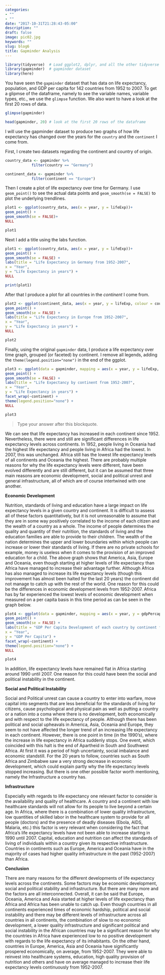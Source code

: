 ```yaml
---
categories:
- ""
- ""
date: "2017-10-31T21:28:43-05:00"
description: ""
draft: false
image: pic02.jpg
keywords: ""
slug: blog6
title: Gapminder Analysis
---
```


```r
library(tidyverse)  # Load ggplot2, dplyr, and all the other tidyverse packages
library(gapminder)  # gapminder dataset
library(here)
```

You have seen the `gapminder` dataset that has data on life expectancy, population, and GDP per capita for 142 countries from 1952 to 2007. To get a glipmse of the dataframe, namely to see the variable names, variable types, etc., we use the `glimpse` function. We also want to have a look at the first 20 rows of data.

```r
glimpse(gapminder)

head(gapminder, 20) # look at the first 20 rows of the dataframe

```

I will use the gapminder dataset to produce two graphs of how life expectancy has changed over the years for the `country` and the `continent` I come from. 

First, I create two datasets regarding the continent and country of origin.

```r
country_data <- gapminder %>% 
            filter(country == "Germany") 

continent_data <- gapminder %>% 
            filter(continent == "Europe")
```

Then I create a plot of life expectancy over time for Germany. I use  `geom_point()` to see the actual data points and `geom_smooth(se = FALSE)`  to plot the underlying trendlines. 

```r
plot1 <- ggplot(country_data, aes(x = year, y = lifeExp))+
geom_point() +
geom_smooth(se = FALSE)+
NULL 

plot1
```

Next I add a title using the labs function.

```r
plot1 <- ggplot(country_data, aes(x = year, y = lifeExp))+
geom_point() +
geom_smooth(se = FALSE) +
labs(title = "Life Expectancy in Germany from 1952-2007",
x = "Year",
y = "Life Expectancy in years") +
NULL

print(plot1)
```

After that I produce a plot for all countries in the *continent* I come from. 

```r
plot2 <- ggplot(continent_data, aes(x = year, y = lifeExp, colour = country))+
geom_point() + 
geom_smooth(se = FALSE) +
labs(title = "Life Expectancy in Europe from 1952-2007",
x = "Year",
y = "Life Expectancy in years") +
NULL

plot2
```

Finally, using the original `gapminder` data, I produce a life expectancy over time graph, grouped (or faceted) by continent. I remove all legends, adding the `theme(legend.position="none")` in the end of the ggplot.

```r
plot3 <- ggplot(data = gapminder, mapping = aes(x = year, y = lifeExp, colour = continent))+
geom_point() + 
geom_smooth(se = FALSE) + 
labs(title = "Life Expectancy by continent from 1952-2007",
x = "Year",
y = "Life Expectancy in years") +
facet_wrap(~continent) +
theme(legend.position="none") + 
NULL

plot3
```

> Type your answer after this blockquote.

We can see that life expectancy has increased in each continent since 1952. Nevertheless, there were and still are significant differences in life expectancy levels across continents. In 1952, people living in Oceania had the highest life expectancy and people living in Africa had the lowest. In 2007, this was unchanged. Africa still has the lowest life expectancy levels of all continents and Oceania the highest. There are probably multiple reasons for why the life expectancy levels were different, have been evolved differently and are still different, but it can be assumed that three main reasons are economic development, social and political unrest and general infrastructure, all of which are of course intertwined with one another.

**Economic Development**

Nutrition, standards of living and education have a large impact on life expectancy levels in a given country and continent. It is difficult to assess all of these factors quantitatively, but it is not unreasonable to assume that they are in some way positively correlated to the income of each citizen and the wealth of a country as a whole. The income of people determines the quality and quantity of their nutrition, the standards of living and the education families are able to provide to their children. The wealth of the nation determines the upper and lower boundaries within which people can increase or lower their standards of living. If there are no private schools for example, money is useless when it comes to the provision of an improved education for a child. The above graph shows that America, Asia, Europe and Oceania, even though starting at higher levels of life expectancy than Africa have managed to increase their advantage further. Although Africa has also managed to increase its life expectancy levels (though this improvement has almost been halted for the last 20 years) the continent did not manage to catch up with the rest of the world. One reason for this could be the differences in economic development levels from 1952-2007. Africa has by far experienced the lowest levels of economic development when measured on a per capita basis in this time period as can be seen in the graph below. 

```r
plot4 <- ggplot(data = gapminder, mapping = aes(x = year, y = gdpPercap, colour = continent))+
geom_point() + 
geom_smooth(se = FALSE) + 
labs(title = "GDP Per Capita Development of each country by continent from 1952-2007",
x = "Year",
y = "GDP Per Capita") +
facet_wrap(~continent) +
theme(legend.position="none") + 
NULL

plot4
```

In addition, life expectancy levels have remained flat in Africa starting around 1990 until 2007. One reason for this could have been the social and political instability in the continent.

**Social and Political Instability**

Social and Political unrest can cause a country to enter into warfare, move capital into segments that are less beneficial for the standards of living for citizens, cause psychological and physical pain as well as putting a country or a nation into a coma where there is no development, both economically and with respect to the life expectancy of people. Although there has been political and social upheavals in America, Asia, Oceania and Europe, they seem to not have affected the longer trend of an increasing life expectancy in each continent. However, there is one point in time (in the 1990's), where the increase in life expectancy in Africa suddenly stops. One event, which coincided with this halt is the end of Apartheid in South and Southwest Africa. At first it was a period of high uncertainty, social imbalance and economic standstill. For the 20 years to follow, countries such as South Africa and Zimbabwe saw a very strong decrease in economic development, which could explain partly why the life expectancy levels stopped increasing. But there is one other possible factor worth mentioning, namely the Infrastructure a country has. 

**Infrastructure**

Especially with regards to life expectancy one relevant factor to consider is the availability and quality of healthcare. A country and a continent with low healthcare standards will not allow for its people to live beyond a certain age. In Africa, where there is a combination of lower quality infrastructure, low quantities of skilled labor in the healthcare system to provide for all people (doctors) and the presence of deadly diseases (Ebola, AIDS, Malaria, etc.) this factor is very relevant when considering the fact that Africa's life expectancy levels have not been able to increase starting in 1990 until 2007. Capital, education and nutrition can affect the standards of living of individuals within a country given its respective infrastructure. Countries in continents such as Europe, America and Oceania have in the majority of cases had higher quality infrastructure in the past (1952-2007) than Africa. 

**Conclusion**

There are many reasons for the different developments of life expectancy levels across the continents. Some factors may be economic development, social and political stability and infrastructure. But there are many more and the factors are all interconnected. Overall, it can be said that Europe, Oceania, America and Asia started at higher levels of life expectancy than Africa and Africa has been unable to catch up. Even though countries in all continents experienced times of economic hardship, political and social instability and there may be different levels of infrastructure across all countries in all continents, the combination of slow to no economic development, a lower quality infrastructure and significant political and social instability in the African countries may be a significant reason for why the countries in Africa have experienced low to no positive development with regards to the life expectancy of its inhabitants. On the other hand, countries in Europe, America, Asia and Oceania have significantly prospered economically, on average, from 1952-2007. They were able to reinvest into healthcare systems, education, high quality provision of nutrition and others and have on average managed to increase their life expectancy levels continuously from 1952-2007.  